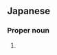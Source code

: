 ==Japanese==
{{ja-kanjitab|やす|なが|yomi=k}}

===Proper noun===
{{ja-pos|proper|やすなが}}

# {{given name|male|lang=ja|sort=やすなが}}